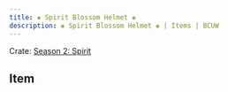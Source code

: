 ---
title: ❀ Spirit Blossom Helmet ❀
description: ❀ Spirit Blossom Helmet ❀ | Items | BCUW
---

Crate: [Season 2: Spirit](/crates/season/s2/)

## Item
<Cdn path="2D/Spirit" name="❀ Spirit Blossom Helmet ❀" ext="png" />